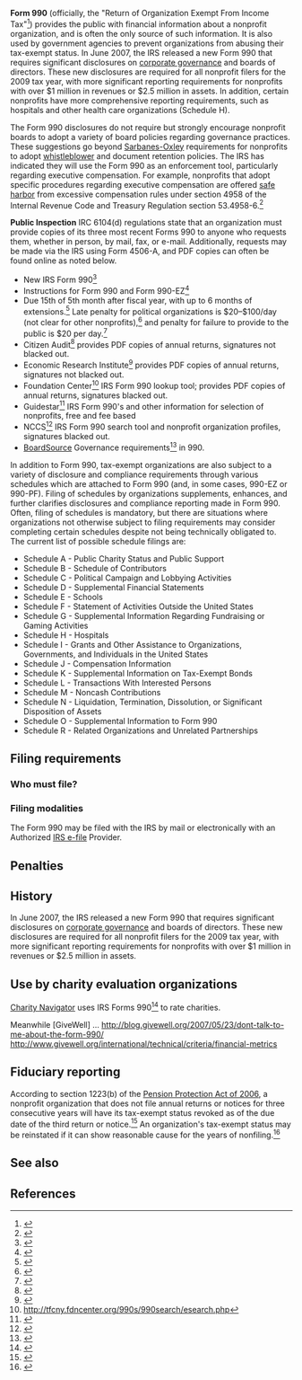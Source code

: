 '''Form 990''' (officially, the "Return of Organization Exempt From Income Tax"<ref name="actual_990">{{cite web |url=https://www.irs.gov/pub/irs-pdf/f990.pdf |title=Return of Organization Exempt From Income Tax |accessdate=January 28, 2016 |publisher=Internal Revenue Service}}</ref>) provides the public with financial information about a nonprofit organization, and is often the only source of such information.  It is also used by government agencies to prevent organizations from abusing their tax-exempt status. In June 2007, the IRS released a new Form 990 that requires significant disclosures on [[corporate governance]] and boards of directors. These new disclosures are required for all nonprofit filers for the 2009 tax year, with more significant reporting requirements for nonprofits with over $1 million in revenues or $2.5 million in assets. In addition, certain nonprofits have more comprehensive reporting requirements, such as hospitals and other health care organizations (Schedule H).

The Form 990 disclosures do not require but strongly encourage nonprofit boards to adopt a variety of board policies regarding governance practices. These suggestions go beyond [[Sarbanes-Oxley]] requirements for nonprofits to adopt [[whistleblower]] and document retention policies. The IRS has indicated they will use the Form 990 as an enforcement tool, particularly regarding executive compensation. For example, nonprofits that adopt specific procedures regarding executive compensation are offered [[safe harbor (law)|safe harbor]] from excessive compensation rules under section 4958 of the Internal Revenue Code and Treasury Regulation section 53.4958-6.<ref>{{cite web|last=IRS |url=http://www.irs.gov/pub/irs-tege/governance_practices.pdf |title=Governance and Related Topics - 501(c)(3) Organizations |publisher=Online.irs.gov |date=2008-02-04 |accessdate=2009-06-05}}</ref>

'''Public Inspection'''
IRC 6104(d) regulations state that an organization must provide copies of its three most recent Forms 990 to anyone who requests them, whether in person, by mail, fax, or e-mail. Additionally, requests may be made via the IRS using Form 4506-A, and PDF copies can often be found online as noted below.

* New IRS Form 990<ref>{{cite web|url=http://2013taxes.org/form-990-redesign-tax-year-2008-filed-2009/ |title=Form 990 Redesign for Tax Year 2008 (Filed in 2009) |publisher=2013taxes.org |date=2014-02-19 |accessdate=2014-03-17}}</ref>
* Instructions for Form 990 and Form 990-EZ<ref>[http://www.irs.gov/instructions/i990-ez/ ]{{dead link|date=April 2014}}</ref>
* Due 15th of 5th month after fiscal year, with up to 6 months of extensions.<ref>{{cite web|url=http://www.irs.gov/Charities-&-Non-Profits/Annual-Exempt-Organization-Return:-Due-Date |title=Annual exempt organization return: Due date |publisher=IRS |accessdate=2014-05-17}}</ref> Late penalty for political organizations is $20–$100/day (not clear for other nonprofits),<ref>{{cite web|url=http://www.irs.gov/Charities-&-Non-Profits/Political-Organizations/Political-Organization-Filing-Requirements:-Penalties-for-Failure-to-File-Form-990 |title=Penalties for Not Filing Form 990 |publisher=IRS |accessdate=2014-05-17}}</ref> and penalty for failure to provide to the public is $20 per day.<ref>{{cite web|url=http://www.irs.gov/Charities-&-Non-Profits/Political-Organizations/Political-Organization-Filing-Requirements:-Penalties-for-Failing-to-Make-Forms-990-Publicly-Available |title=Penalties for Failing to Make Forms 990 Publicly Available |publisher=IRS |accessdate=2014-05-17}}</ref>
* Citizen Audit<ref>{{cite web|url=http://citizenaudit.org |title=Nonprofit Form 990 Search | publisher=Citizen Audit |accessdate=2014-05-18}}</ref> provides PDF copies of annual returns, signatures not blacked out.
* Economic Research Institute<ref>{{cite web|url=http://www.eri-nonprofit-salaries.com/?FuseAction=NPO.Search |title=Nonprofit Organization Information | publisher=Economic Research Institute|accessdate=2014-05-17}}</ref> provides PDF copies of annual returns, signatures not blacked out.
* Foundation Center<ref>http://tfcny.fdncenter.org/990s/990search/esearch.php</ref> IRS Form 990 lookup tool; provides PDF copies of annual returns, signatures blacked out.
* Guidestar<ref>{{cite web|url=http://www.guidestar.org/ |title=guidestar.org | publisher=guidestar.org |date=2014-03-06 |accessdate=2014-04-23}}</ref> IRS Form 990's and other information for selection of nonprofits, free and fee based
* NCCS<ref>{{cite web|url=http://nccs.urban.org/ |title=nccs.urban.org | publisher=nccs.urban.org |date=2008-07-15 |accessdate=2014-04-23}}</ref> IRS Form 990 search tool and nonprofit organization profiles, signatures blacked out.
* [[BoardSource]] Governance requirements<ref>{{cite web|url=http://www.boardsource.org/dl.asp?document_id=681 |title=Learning Center and Store |publisher=BoardSource |date= |accessdate=2014-03-17}}</ref> in 990.

In addition to Form 990, tax-exempt organizations are also subject to a variety of disclosure and compliance requirements through various schedules which are attached to Form 990 (and, in some cases, 990-EZ or 990-PF). Filing of schedules by organizations supplements, enhances, and further clarifies disclosures and compliance reporting made in Form 990. Often, filing of schedules is mandatory, but there are situations where organizations not otherwise subject to filing requirements may consider completing certain schedules despite not being technically obligated to. The current{{When|reason=as of when? This parargraph has no citations so no one knows if this list is accurate|date=December 2015}} list of possible schedule filings are:
* Schedule A - Public Charity Status and Public Support
* Schedule B - Schedule of Contributors
* Schedule C - Political Campaign and Lobbying Activities
* Schedule D - Supplemental Financial Statements
* Schedule E - Schools
* Schedule F - Statement of Activities Outside the United States
* Schedule G - Supplemental Information Regarding Fundraising or Gaming Activities
* Schedule H - Hospitals
* Schedule I - Grants and Other Assistance to Organizations, Governments, and Individuals in the United States
* Schedule J - Compensation Information
* Schedule K - Supplemental Information on Tax-Exempt Bonds
* Schedule L - Transactions With Interested Persons
* Schedule M - Noncash Contributions
* Schedule N - Liquidation, Termination, Dissolution, or Significant Disposition of Assets
* Schedule O - Supplemental Information to Form 990
* Schedule R - Related Organizations and Unrelated Partnerships

==Filing requirements==

===Who must file?===

===Filing modalities===

The Form 990 may be filed with the IRS by mail or electronically with an Authorized [[IRS e-file]] Provider.

==Penalties==

==History==
In June 2007, the IRS released a new Form 990 that requires significant disclosures on [[corporate governance]] and boards of directors. These new disclosures are required for all nonprofit filers for the 2009 tax year, with more significant reporting requirements for nonprofits with over $1 million in revenues or $2.5 million in assets.

==Use by charity evaluation organizations==

[[Charity Navigator]] uses IRS Forms 990<ref>{{cite web|url=http://www.charitynavigator.org/index.cfm/bay/content.view/cpid/484.htm#10 |title=FAQ for Donors |publisher=Charity Navigator |date= |accessdate=2014-04-23}}</ref> to rate charities.

Meanwhile [GiveWell] ... http://blog.givewell.org/2007/05/23/dont-talk-to-me-about-the-form-990/ http://www.givewell.org/international/technical/criteria/financial-metrics

== Fiduciary reporting ==
According to section 1223(b) of the [[Pension Protection Act of 2006]], a nonprofit organization that does not file annual returns or notices for three consecutive years will have its tax-exempt status revoked as of the due date of the third return or notice.<ref>{{cite web |title= Pension Protection Act of 2006, Section 1223(b) |date= August 17, 2006 |work= Government Printing Office |url= http://www.gpo.gov/fdsys/pkg/PLAW-109publ280/html/PLAW-109publ280.htm }}</ref> An organization's tax-exempt status may be reinstated if it can show reasonable cause for the years of nonfiling.<ref>{{cite web |title= Notice 2011-43: Transitional Relief Under Internal Revenue Code § 6033(j) for Small Organizations |work= Internal Revenue Bulletin: 2011-25 |publisher= Internal Revenue Service |date= June 20, 2011 |url= http://www.irs.gov/irb/2011-25_IRB/ar09.html }}</ref>

==See also==

==References==

{{reflist|30em}}
